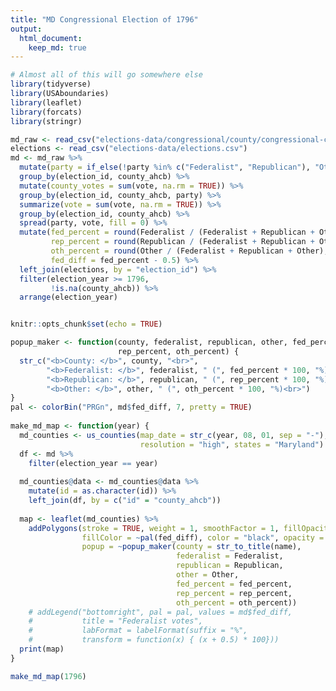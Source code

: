 ```yaml
---
title: "MD Congressional Election of 1796"
output: 
  html_document:
    keep_md: true
---
```


```r
# Almost all of this will go somewhere else
library(tidyverse)
library(USAboundaries)
library(leaflet)
library(forcats)
library(stringr)

md_raw <- read_csv("elections-data/congressional/county/congressional-counties-md.csv")
elections <- read_csv("elections-data/elections.csv")
md <- md_raw %>% 
  mutate(party = if_else(!party %in% c("Federalist", "Republican"), "Other", party)) %>% 
  group_by(election_id, county_ahcb) %>% 
  mutate(county_votes = sum(vote, na.rm = TRUE)) %>% 
  group_by(election_id, county_ahcb, party) %>% 
  summarize(vote = sum(vote, na.rm = TRUE)) %>% 
  group_by(election_id, county_ahcb) %>% 
  spread(party, vote, fill = 0) %>% 
  mutate(fed_percent = round(Federalist / (Federalist + Republican + Other), 3),
         rep_percent = round(Republican / (Federalist + Republican + Other), 3),
         oth_percent = round(Other / (Federalist + Republican + Other), 3),
         fed_diff = fed_percent - 0.5) %>% 
  left_join(elections, by = "election_id") %>% 
  filter(election_year >= 1796, 
         !is.na(county_ahcb)) %>%
  arrange(election_year) 


knitr::opts_chunk$set(echo = TRUE)

popup_maker <- function(county, federalist, republican, other, fed_percent,
                        rep_percent, oth_percent) {
  str_c("<b>County: </b>", county, "<br>",
        "<b>Federalist: </b>", federalist, " (", fed_percent * 100, "%)<br>",
        "<b>Republican: </b>", republican, " (", rep_percent * 100, "%)<br>",
        "<b>Other: </b>", other, " (", oth_percent * 100, "%)<br>")
}
pal <- colorBin("PRGn", md$fed_diff, 7, pretty = TRUE)
  
make_md_map <- function(year) {
  md_counties <- us_counties(map_date = str_c(year, 08, 01, sep = "-"),
                             resolution = "high", states = "Maryland")
  df <- md %>% 
    filter(election_year == year) 
  
  md_counties@data <- md_counties@data %>% 
    mutate(id = as.character(id)) %>% 
    left_join(df, by = c("id" = "county_ahcb"))
  
  map <- leaflet(md_counties) %>% 
    addPolygons(stroke = TRUE, weight = 1, smoothFactor = 1, fillOpacity = 1,
                fillColor = ~pal(fed_diff), color = "black", opacity = 1,
                popup = ~popup_maker(county = str_to_title(name),
                                     federalist = Federalist,
                                     republican = Republican,
                                     other = Other,
                                     fed_percent = fed_percent,
                                     rep_percent = rep_percent,
                                     oth_percent = oth_percent))
    # addLegend("bottomright", pal = pal, values = md$fed_diff,
    #           title = "Federalist votes", 
    #           labFormat = labelFormat(suffix = "%",
    #           transform = function(x) { (x + 0.5) * 100}))
  print(map)
}

```


```r
make_md_map(1796)
```

